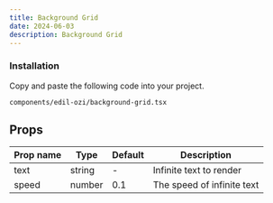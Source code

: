 ```yaml
---
title: Background Grid
date: 2024-06-03
description: Background Grid
---
```


<ComponentPreview name="background-grid-demo" />

<Steps>

### Installation


Copy and paste the following code into your project.

```text
components/edil-ozi/background-grid.tsx
```

<ComponentSource name="background-grid" />

</Steps>

## Props

| Prop name | Type   | Default | Description                |
| --------- | ------ | ------- | -------------------------- |
| text      | string | -       | Infinite text to render    |
| speed     | number | 0.1     | The speed of infinite text |
